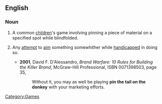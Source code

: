 ==English==

===Noun===
{{en-noun|-|sg=[[pin]] [[the]] [[tail]] [[on]] the [[donkey]]}}

#A common [[child]]ren's game involving pinning a piece of material on a specified spot while blindfolded.
#{{by extension}} Any [[attempt]] to [[aim]] something somewhither while [[handicap]]ped in doing so.
#*'''2001''', David F. D'Alessandro, ''Brand Warfare: 10 Rules for Building the Killer Brand'', McGraw-Hill Professional, ISBN 0071398503, page 35,
#*:Without it, you may as well be playing '''pin the tail on the donkey''' with your marketing efforts.

[[Category:Games]]